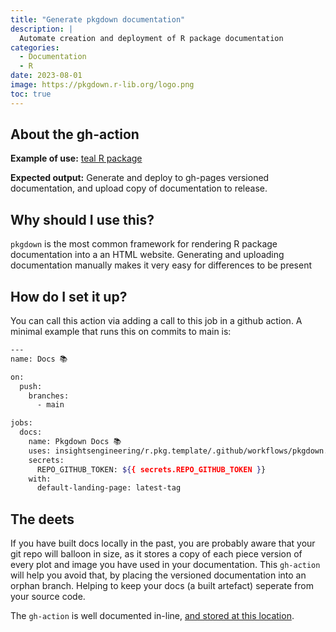 ```yaml
---
title: "Generate pkgdown documentation"
description: |
  Automate creation and deployment of R package documentation
categories:
  - Documentation
  - R
date: 2023-08-01
image: https://pkgdown.r-lib.org/logo.png
toc: true
---
```


:::{.callout-note style="margin-top: 0rem;" collapse="false"}
## About the gh-action

**Example of use:** [teal R package](https://github.com/insightsengineering/teal/blob/main/.github/workflows/docs.yaml)

**Expected output:** Generate and deploy to gh-pages versioned documentation, and upload copy of documentation to release.
:::

## Why should I use this?

`pkgdown` is the most common framework for rendering R package documentation into a an HTML website. 
 Generating and uploading documentation manually makes it very easy for differences
to be present 


## How do I set it up?

You can call this action via adding a call to this job in a github action. A minimal example 
that runs this on commits to main is:

```bash
---
name: Docs 📚

on:
  push:
    branches:
      - main

jobs:
  docs:
    name: Pkgdown Docs 📚
    uses: insightsengineering/r.pkg.template/.github/workflows/pkgdown.yaml@main
    secrets:
      REPO_GITHUB_TOKEN: ${{ secrets.REPO_GITHUB_TOKEN }}
    with:
      default-landing-page: latest-tag
```

## The deets

If you have built docs locally in the past, you are probably aware that your git repo will balloon in size, as it stores a copy 
of each piece version of every plot and image you have used in your documentation. This `gh-action` will help you avoid that, by 
placing the versioned documentation into an orphan branch. Helping to keep your docs (a built artefact) seperate from your source code.

The `gh-action` is well documented in-line, [and stored at this location](https://github.com/insightsengineering/r.pkg.template/blob/main/.github/workflows/pkgdown.yaml).